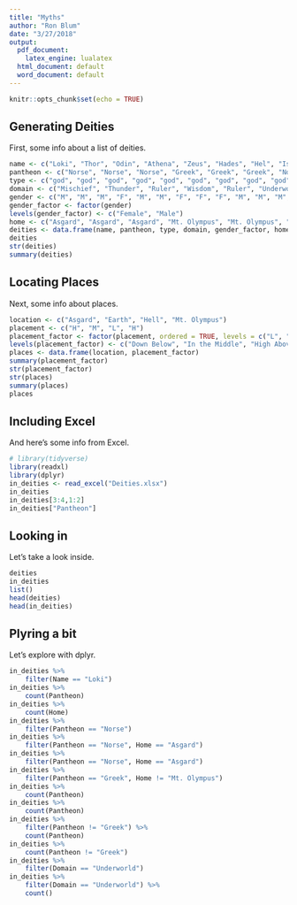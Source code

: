 ```yaml
---
title: "Myths"
author: "Ron Blum"
date: "3/27/2018"
output:
  pdf_document: 
    latex_engine: lualatex
  html_document: default
  word_document: default
---
```


```r
knitr::opts_chunk$set(echo = TRUE)
```


## Generating Deities

First, some info about a list of deities.

```r
name <- c("Loki", "Thor", "Odin", "Athena", "Zeus", "Hades", "Hel", "Isis", "Minerva", "Jupiter", "Osiris", "Pluto", "Baldur", "Pan", "Echo", "Valkyrie", "Aphrodite", "Heracles", "Hercules")
pantheon <- c("Norse", "Norse", "Norse", "Greek", "Greek", "Greek", "Norse", "Egyptian", "Roman", "Roman", "Egyptian", "Roman", "Norse", "Greek", "Greek", "Norse", "Greek", "Greek", "Roman")
type <- c("god", "god", "god", "god", "god", "god", "god", "god", "god", "god", "god", "god", "god", "god", "other", "warrior", "god", "warrior", "warrior")
domain <- c("Mischief", "Thunder", "Ruler", "Wisdom", "Ruler", "Underworld", "Underworld", "Nature", "Wisdom", "Ruler", "Underworld", "Underworld", "Beauty", "Nature", "Echo", "Fallen Heroes", "Beauty", "Strength", "Strength")
gender <- c("M", "M", "M", "F", "M", "M", "F", "F", "F", "M", "M", "M", "M", "M", "F", "F", "F", "M", "M")
gender_factor <- factor(gender)
levels(gender_factor) <- c("Female", "Male")
home <- c("Asgard", "Asgard", "Asgard", "Mt. Olympus", "Mt. Olympus", "Hell", "Hell", "Earth", "Mt. Olympus", "Mt. Olympus", "Hell", "Hell", "Asgard", "Earth", "Earth", "Earth", "Mt. Olympus", "Earth", "Earth")
deities <- data.frame(name, pantheon, type, domain, gender_factor, home)
deities
str(deities)
summary(deities)
```

## Locating Places

Next, some info about places.

```r
location <- c("Asgard", "Earth", "Hell", "Mt. Olympus")
placement <- c("H", "M", "L", "H")
placement_factor <- factor(placement, ordered = TRUE, levels = c("L", "M", "H"))
levels(placement_factor) <- c("Down Below", "In the Middle", "High Above")
places <- data.frame(location, placement_factor)
summary(placement_factor)
str(placement_factor)
str(places)
summary(places)
places
```

## Including Excel

And here's some info from Excel.

```r
# library(tidyverse)
library(readxl)
library(dplyr)
in_deities <- read_excel("Deities.xlsx")
in_deities
in_deities[3:4,1:2]
in_deities["Pantheon"]
```

## Looking in

Let's take a look inside.

```r
deities
in_deities
list()
head(deities)
head(in_deities)
```

## Plyring a bit

Let's explore with dplyr.

```r
in_deities %>%
	filter(Name == "Loki")
in_deities %>%
	count(Pantheon)
in_deities %>%
	count(Home)
in_deities %>%
	filter(Pantheon == "Norse")
in_deities %>%
	filter(Pantheon == "Norse", Home == "Asgard")
in_deities %>%
	filter(Pantheon == "Norse", Home == "Asgard")
in_deities %>%
	filter(Pantheon == "Greek", Home != "Mt. Olympus")
in_deities %>%
	count(Pantheon)
in_deities %>%
	count(Pantheon)
in_deities %>%
	filter(Pantheon != "Greek") %>%
	count(Pantheon)
in_deities %>%
	count(Pantheon != "Greek")
in_deities %>%
	filter(Domain == "Underworld")
in_deities %>%
	filter(Domain == "Underworld") %>%
	count()
```


